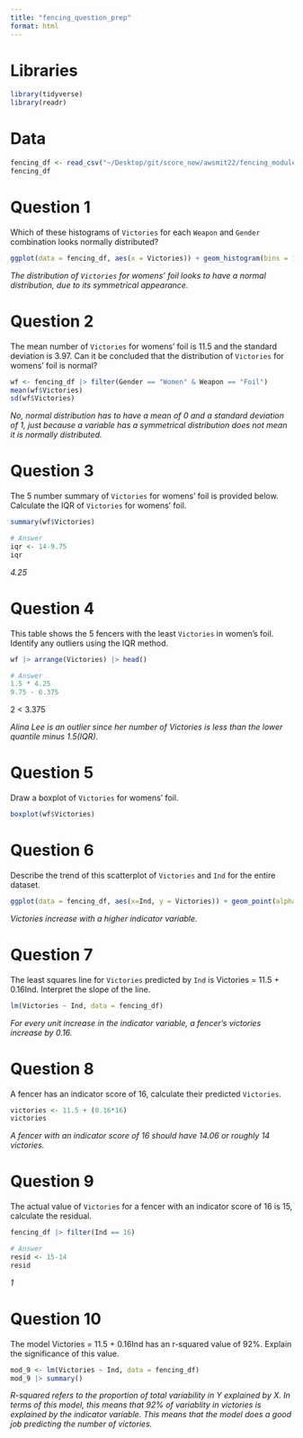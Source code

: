 ```yaml
---
title: "fencing_question_prep"
format: html
---
```


# Libraries

```r
library(tidyverse)
library(readr)
```

# Data

```r
fencing_df <- read_csv("~/Desktop/git/score_new/awsmit22/fencing_module/exploration/fencing.csv")
fencing_df
```

# Question 1

Which of these histograms of `Victories` for each `Weapon` and `Gender` combination looks normally distributed?

```r
ggplot(data = fencing_df, aes(x = Victories)) + geom_histogram(bins = 10, colour = "black", fill = "lightblue") + facet_grid( Gender ~ Weapon) + theme_minimal() + theme(axis.title = element_text(size = 12, face = "bold"),strip.text = element_text(size = 12, face = "bold"), plot.title = element_text(size = 20, hjust = 0.5)) + labs(title = "Histograms of Victories for Each Weapon and Both Genders") 
```

*The distribution of `Victories` for womens' foil looks to have a normal distribution, due to its symmetrical appearance.*

# Question 2

The mean number of `Victories` for womens' foil is 11.5 and the standard deviation is 3.97. Can it be concluded that the distribution of `Victories` for womens' foil is normal?

```r
wf <- fencing_df |> filter(Gender == "Women" & Weapon == "Foil")
mean(wf$Victories)
sd(wf$Victories)
```

*No, normal distribution has to have a mean of 0 and a standard deviation of 1, just because a variable has a symmetrical distribution does not mean it is normally distributed.*

# Question 3

The 5 number summary of `Victories` for womens' foil is provided below. Calculate the IQR of `Victories` for womens' foil.

```r
summary(wf$Victories)
```

```r
# Answer
iqr <- 14-9.75
iqr
```

*4.25*

# Question 4

This table shows the 5 fencers with the least `Victories` in women's foil. Identify any outliers using the IQR method. 

```r
wf |> arrange(Victories) |> head()
```

```r
# Answer
1.5 * 4.25
9.75 - 6.375
```

2 < 3.375

*Alina Lee is an outlier since her number of Victories is less than the lower quantile minus 1.5(IQR).*

# Question 5

Draw a boxplot of `Victories` for womens' foil. 

```r
boxplot(wf$Victories)
```

# Question 6

Describe the trend of this scatterplot of `Victories` and `Ind` for the entire dataset.

```r
ggplot(data = fencing_df, aes(x=Ind, y = Victories)) + geom_point(alpha = 0.5, colour = "blue") + theme_minimal() + labs(title = "Scatterplot of the Indicator Variable Against Victories") + theme(plot.title = element_text(size = 15, hjust = 0.5))
```

*Victories increase with a higher indicator variable.*

# Question 7

The least squares line for `Victories` predicted by `Ind` is Victories = 11.5 + 0.16Ind. Interpret the slope of the line. 

```r
lm(Victories ~ Ind, data = fencing_df)
```

*For every unit increase in the indicator variable, a fencer's victories increase by 0.16.*

# Question 8

A fencer has an indicator score of 16, calculate their predicted `Victories`.

```r
victories <- 11.5 + (0.16*16)
victories
```

*A fencer with an indicator score of 16 should have 14.06 or roughly 14 victories.*

# Question 9

The actual value of `Victories` for a fencer with an indicator score of 16 is 15, calculate the residual.

```r
fencing_df |> filter(Ind == 16)
```

```r
# Answer
resid <- 15-14
resid
```

*1*

# Question 10

The model Victories = 11.5 + 0.16Ind has an r-squared value of 92%. Explain the significance of this value. 

```r
mod_9 <- lm(Victories ~ Ind, data = fencing_df)
mod_9 |> summary()
```

*R-squared refers to the proportion of total variability in Y explained by X. In terms of this model, this means that 92% of variablity in victories is explained by the indicator variable. This means that the model does a good job predicting the number of victories.*


